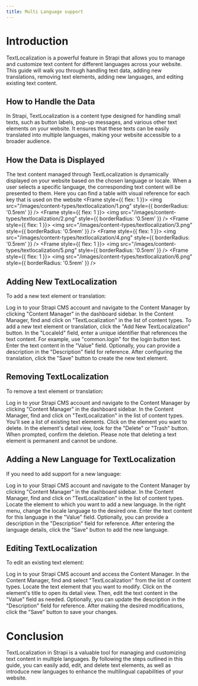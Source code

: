 ```yaml
---
title: Multi Language support
---
```


# Introduction

TextLocalization is a powerful feature in Strapi that allows you to manage and customize text content for different languages across your website. This guide will walk you through handling text data, adding new translations, removing text elements, adding new languages, and editing existing text content.

## How to Handle the Data

In Strapi, TextLocalization is a content type designed for handling small texts, such as button labels, pop-up messages, and various other text elements on your website. It ensures that these texts can be easily translated into multiple languages, making your website accessible to a broader audience.

## How the Data is Displayed

The text content managed through TextLocalization is dynamically displayed on your website based on the chosen language or locale. When a user selects a specific language, the corresponding text content will be presented to them.
Here you can find a table with visual reference for each key that is used on the website
<Tabs>
  <Tab title="Home page">
    <Frame style={{ flex: 1 }}>
      <img src="/images/content-types/textlocalization/1.png" style={{ borderRadius: '0.5rem' }} />
    </Frame>
  </Tab>
  <Tab title="Register step 1">
    <Frame style={{ flex: 1 }}>
      <img src="/images/content-types/textlocalization/2.png" style={{ borderRadius: '0.5rem' }} />
    </Frame>
  </Tab>
  <Tab title="Register step 2">
    <Frame style={{ flex: 1 }}>
      <img src="/images/content-types/textlocalization/3.png" style={{ borderRadius: '0.5rem' }} />
    </Frame>
  </Tab>
  <Tab title="Register step 3">
    <Frame style={{ flex: 1 }}>
      <img src="/images/content-types/textlocalization/4.png" style={{ borderRadius: '0.5rem' }} />
    </Frame>
  </Tab>
  <Tab title="Login">
    <Frame style={{ flex: 1 }}>
      <img src="/images/content-types/textlocalization/5.png" style={{ borderRadius: '0.5rem' }} />
    </Frame>
  </Tab>
  <Tab title="Forgot Password">
    <Frame style={{ flex: 1 }}>
      <img src="/images/content-types/textlocalization/6.png" style={{ borderRadius: '0.5rem' }} />
    </Frame>
  </Tab>
</Tabs>
## Adding New TextLocalization

To add a new text element or translation:

<Steps>
  <Step title="Navigate to the Content Manager">
    Log in to your Strapi CMS account and navigate to the Content Manager by clicking "Content Manager" in the dashboard sidebar.
  </Step>
  <Step title="Select 'TextLocalization'">
    In the Content Manager, find and click on "TextLocalization" in the list of content types.
  </Step>
  <Step title="Create a New TextLocalization">
    To add a new text element or translation, click the "Add New TextLocalization" button.
  </Step>
  <Step title="Fill in LocaleId">
    In the "LocaleId" field, enter a unique identifier that references the text content. For example, use "common.login" for the login button text.
  </Step>
  <Step title="Enter Text Content">
    Enter the text content in the "Value" field.
  </Step>
  <Step title="Add Description (Optional)">
    Optionally, you can provide a description in the "Description" field for reference.
  </Step>
  <Step title="Save Your Changes">
    After configuring the translation, click the "Save" button to create the new text element.
  </Step>
</Steps>


## Removing TextLocalization

To remove a text element or translation:

<Steps>
  <Step title="Access the Content Manager">
    Log in to your Strapi CMS account and navigate to the Content Manager by clicking "Content Manager" in the dashboard sidebar.
  </Step>
  <Step title="Select 'TextLocalization'">
    In the Content Manager, find and click on "TextLocalization" in the list of content types.
  </Step>
  <Step title="Locate the Text Element to Delete">
    You'll see a list of existing text elements. Click on the element you want to delete.
  </Step>
  <Step title="Delete the Text Element">
    In the element's detail view, look for the "Delete" or "Trash" button.
  </Step>
  <Step title="Confirm Deletion">
    When prompted, confirm the deletion. Please note that deleting a text element is permanent and cannot be undone.
  </Step>
</Steps>


## Adding a New Language for TextLocalization

If you need to add support for a new language:

<Steps>
  <Step title="Access the Content Manager">
    Log in to your Strapi CMS account and navigate to the Content Manager by clicking "Content Manager" in the dashboard sidebar.
  </Step>
  <Step title="Select 'TextLocalization'">
    In the Content Manager, find and click on "TextLocalization" in the list of content types.
  </Step>
  <Step title="Locate the Element">
    Locate the element to which you want to add a new language.
  </Step>
  <Step title="Change Locale Language">
    In the right menu, change the locale language to the desired one.
  </Step>
  <Step title="Enter Text Content">
    Enter the text content for this language in the "Value" field.
  </Step>
  <Step title="Optional: Add Description">
    Optionally, you can provide a description in the "Description" field for reference.
  </Step>
  <Step title="Save Your Changes">
    After entering the language details, click the "Save" button to add the new language.
  </Step>
</Steps>


## Editing TextLocalization

To edit an existing text element:

<Steps>
  <Step title="Access the Content Manager">
    Log in to your Strapi CMS account and access the Content Manager.
  </Step>
  <Step title="Select 'TextLocalization'">
    In the Content Manager, find and select "TextLocalization" from the list of content types.
  </Step>
  <Step title="Locate the Text Element">
    Locate the text element that you want to modify.
  </Step>
  <Step title="Edit Text Content">
    Click on the element's title to open its detail view. Then, edit the text content in the "Value" field as needed.
  </Step>
  <Step title="Optional: Update Description">
    Optionally, you can update the description in the "Description" field for reference.
  </Step>
  <Step title="Save Your Changes">
    After making the desired modifications, click the "Save" button to save your changes.
  </Step>
</Steps>

# Conclusion

TextLocalization in Strapi is a valuable tool for managing and customizing text content in multiple languages. By following the steps outlined in this guide, you can easily add, edit, and delete text elements, as well as introduce new languages to enhance the multilingual capabilities of your website.
